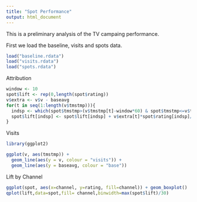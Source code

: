 ```yaml
---
title: "Spot Performance"
output: html_document
---
```


This is a preliminary analysis of the TV campaing performance.

First we load the baseline, visits and spots data.
```r
load("baseline.rdata")
load("visits.rdata")
load("spots.rdata")
```

Attribution
```r
window <- 10
spot$lift <- rep(0,length(spot$rating))
v$extra <- v$v - baseavg
for(t in seq(1:length(v$tmstmp))){
  indsp <- which(spot$tmstmp>(v$tmstmp[t]-window*60) & spot$tmstmp<=v$tmstmp[t])
  spot$lift[indsp] <- spot$lift[indsp] + v$extra[t]*spot$rating[indsp]/sum(spot$rating[indsp])
}
```

Visits
```r
library(ggplot2)

ggplot(v, aes(tmstmp)) + 
  geom_line(aes(y = v, colour = "visits")) +
  geom_line(aes(y = baseavg, colour = "base"))
```

Lift by Channel
```r
ggplot(spot, aes(x=channel, y=rating, fill=channel)) + geom_boxplot()
qplot(lift,data=spot,fill= channel,binwidth=max(spot$lift)/30)
```

